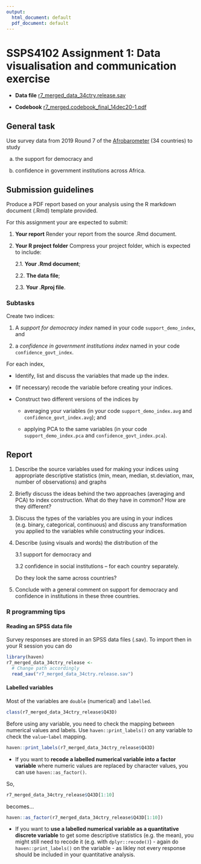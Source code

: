 ```yaml
---
output:
  html_document: default
  pdf_document: default
---
```

# SSPS4102 Assignment 1: Data visualisation and communication exercise

* **Data file** [r7_merged_data_34ctry.release.sav](r7_merged_data_34ctry.release.sav)

* **Codebook** [r7_merged.codebook_final_14dec20-1.pdf](r7_merged.codebook_final_14dec20-1.pdf)

## General task 

Use survey data from 2019 Round 7 of the [Afrobarometer](https://www.afrobarometer.org/data/merged-data/) (34 countries) to study

a. the support for democracy and 

b. confidence in government institutions across Africa. 

## Submission guidelines

Produce a PDF report based on your analysis using the R markdown document (.Rmd) template provided. 

For this assignment your are expected to submit:

1. **Your report** Render your report from the source .Rmd document. 

2. **Your R project folder** Compress your project folder, which is expected to include:

    2.1. **Your .Rmd document**;
  
    2.2. **The data file**;
  
    2.3. **Your .Rproj file**.

### Subtasks

Create two indices:

1. A *support for democracy index* named in your code `support_demo_index`, and 

2. a *confidence in government institutions index* named in your code `confidence_govt_index`.

For each index, 

* Identify, list and discuss the variables that made up the index. 

* (If necessary) recode the variable before creating your indices.

* Construct two different versions of the indices by 

    * averaging your variables (in your code `support_demo_index.avg` and `confidence_govt_index.avg`); and
    
    * applying PCA to the same variables (in your code `support_demo_index.pca` and `confidence_govt_index.pca`).

## Report

1. Describe  the source variables  used  for  making  your indices  using  appropriate  descriptive  statistics  (min, mean, median, st.deviation, max, number of observations) and graphs

2. Briefly  discuss  the  ideas  behind  the  two  approaches  (averaging  and  PCA)  to  index  construction. What do they have in common? How are they different?

3. Discuss the types of the variables you are using in your indices (e.g. binary, categorical, continuous) and discuss any transformation you applied to the variables while constructing your indices.

4. Describe (using visuals and words) the distribution of the 

    3.1 support for democracy and 
    
    3.2 confidence  in  social  institutions  –  for  each  country  separately.  
    
    Do  they  look  the  same  across countries? 

6. Conclude with a general comment on support for democracy and confidence in institutions in these three countries. 

### R programming tips

#### Reading an SPSS data file

Survey responses are stored in an SPSS data files (.sav). To import then in your R session you can do

```r
library(haven)
r7_merged_data_34ctry_release <- 
  # Change path accordingly
  read_sav("r7_merged_data_34ctry.release.sav") 
```

#### Labelled variables

Most of the variables are `double` (numerical) and `labelled`.

```r
class(r7_merged_data_34ctry_release$Q43D)
```

Before using any variable, you need to check the mapping between numerical values and labels. Use `haven::print_labels()` on any variable to check the `value`-`label` mapping.

```r
haven::print_labels(r7_merged_data_34ctry_release$Q43D)
```

* If you want to **recode a labelled numerical variable into a factor variable** where numeric values are replaced by character values, you can use `haven::as_factor()`.

So,

```r
r7_merged_data_34ctry_release$Q43D[1:10]
```

becomes...

```r
haven::as_factor(r7_merged_data_34ctry_release$Q43D[1:10])
```

* If you want to **use a labelled numerical variable as a quantitative discrete variable** to get some descriptive statistics (e.g. the mean), you might still need to recode it (e.g. with `dplyr::recode()`) - again do `haven::print_labels()` on the variable - as likley not every response should be included in your quantitative analysis. 
